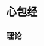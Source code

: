 = 心包经 =

== 理论 ==
{{{class="brush:text"
晚上7:00~9:00【心包经，晚餐别太丰盛】

《戌时》血气流至心包经，称为「手厥阴心包经」，在中医来说，心包经主泻、主血，
因此若晚餐吃得太丰盛，易生亢热而致胸中烦闷、恶心，因此建议晚餐不宜过腻，餐后要休息，
运动以散步的方式最好。

关键点——手掌中央
经常用食指指关节挤压手掌中心能促进全身血液循环，对调理月经、肤色都有一定功效。
此外，还有利于心脏健康。
}}}

{{http:pic/心包经.jpg}}
